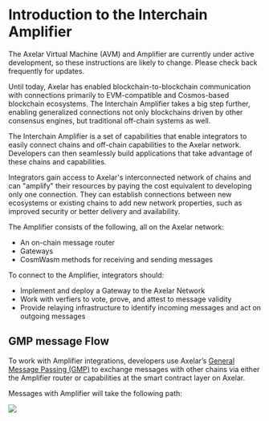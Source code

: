 # Introduction to the Interchain Amplifier


<Callout>
The Axelar Virtual Machine (AVM) and Amplifier are currently under active development, so these instructions are likely to change. Please check back frequently for updates.
</Callout>

Until today, Axelar has enabled blockchain-to-blockchain communication with connections primarily to EVM-compatible and Cosmos-based blockchain ecosystems. The Interchain Amplifier takes a big step further, enabling generalized connections not only blockchains driven by other consensus engines, but traditional off-chain systems as well.

The Interchain Amplifier is a set of capabilities that enable integrators to easily connect chains and off-chain capabilities to the Axelar network. Developers can then seamlessly build applications that take advantage of these chains and capabilities.

Integrators gain access to Axelar's interconnected network of chains and can "amplify" their resources by paying the cost equivalent to developing only one connection. They can establish connections between new ecosystems or existing chains to add new network properties, such as improved security or better delivery and availability.

The Amplifier consists of the following, all on the Axelar network:

- An on-chain message router
- Gateways
- CosmWasm methods for receiving and sending messages

To connect to the Amplifier, integrators should:

- Implement and deploy a Gateway to the Axelar Network
- Work with verfiers to vote, prove, and attest to message validity
- Provide relaying infrastructure to identify incoming messages and act on outgoing messages

## GMP message Flow

To work with Amplifier integrations, developers use Axelar’s [General Message Passing (GMP)](/dev/general-message-passing/overview) to exchange messages with other chains via either the Amplifier router or capabilities at the smart contract layer on Axelar.

Messages with Amplifier will take the following path:

![](/images/amplifier-gmp-message-flow.png)